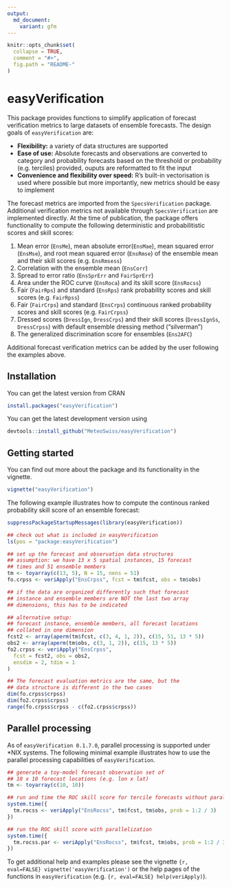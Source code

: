 ```yaml
---
output:
  md_document:
    variant: gfm
---
```


```r
knitr::opts_chunk$set(
  collapse = TRUE,
  comment = "#>",
  fig.path = "README-"
)
```
# easyVerification

This package provides functions to simplify application of forecast verification metrics to large datasets of ensemble forecasts. The design goals of `easyVerification` are:

* __Flexibility:__ a variety of data structures are supported
* __Ease of use:__ Absolute forecasts and observations are converted to category and probability forecasts based on the threshold or probability (e.g. terciles) provided, ouputs are reformatted to fit the input
* __Convenience and flexibility over speed:__ R's built-in vectorisation is used where possible but more importantly, new metrics should be easy to implement

The forecast metrics are imported from the `SpecsVerification` package. Additional verification metrics not available through `SpecsVerification` are implemented directly. At the time of publication, the package offers functionality to compute the following deterministic and probabilitistic scores and skill scores:

1. Mean error (`EnsMe`), mean absolute error(`EnsMae`), mean squared error (`EnsMse`), and root mean squared error (`EnsRmse`) of the ensemble mean and their skill scores (e.g. `EnsRmsess`)
2. Correlation with the ensemble mean (`EnsCorr`)
3. Spread to error ratio (`EnsSprErr` and `FairSprErr`)
4. Area under the ROC curve (`EnsRoca`) and its skill score (`EnsRocss`)
5. Fair (`FairRps`) and standard (`EnsRps`) rank probability scores and skill scores (e.g. `FairRpss`)
6. Fair (`FairCrps`) and standard (`EnsCrps`) continuous ranked probability scores and skill scores (e.g. `FairCrpss`)
7. Dressed scores (`DressIgn`, `DressCrps`) and their skill scores (`DressIgnSs`, `DressCrpss`) with default ensemble dressing method ("silverman")
8. The generalized discrimination score for ensembles (`Ens2AFC`)

Additional forecast verification metrics can be added by the user following the examples above.

## Installation 
You can get the latest version from CRAN
```r
install.packages("easyVerification")
```

You can get the latest development version using
```r
devtools::install_github("MeteoSwiss/easyVerification")
```

## Getting started

You can find out more about the package and its functionality in the vignette.

```r
vignette("easyVerification")
```

The following example illustrates how to compute the continous ranked probability skill score of an ensemble forecast:

```r
suppressPackageStartupMessages(library(easyVerification))

## check out what is included in easyVerification
ls(pos = "package:easyVerification")

## set up the forecast and observation data structures
## assumption: we have 13 x 5 spatial instances, 15 forecast
## times and 51 ensemble members
tm <- toyarray(c(13, 5), N = 15, nens = 51)
fo.crpss <- veriApply("EnsCrpss", fcst = tm$fcst, obs = tm$obs)

## if the data are organized differently such that forecast
## instance and ensemble members are NOT the last two array
## dimensions, this has to be indicated

## alternative setup:
## forecast instance, ensemble members, all forecast locations
## collated in one dimension
fcst2 <- array(aperm(tm$fcst, c(3, 4, 1, 2)), c(15, 51, 13 * 5))
obs2 <- array(aperm(tm$obs, c(3, 1, 2)), c(15, 13 * 5))
fo2.crpss <- veriApply("EnsCrpss",
  fcst = fcst2, obs = obs2,
  ensdim = 2, tdim = 1
)

## The forecast evaluation metrics are the same, but the
## data structure is different in the two cases
dim(fo.crpss$crpss)
dim(fo2.crpss$crpss)
range(fo.crpss$crpss - c(fo2.crpss$crpss))
```

## Parallel processing

As of `easyVerification 0.1.7.0`, parallel processing is supported under *NIX systems. The following minimal example illustrates how to use the parallel processing capabilities of `easyVerification`.
```r
## generate a toy-model forecast observation set of
## 10 x 10 forecast locations (e.g. lon x lat)
tm <- toyarray(c(10, 10))

## run and time the ROC skill score for tercile forecasts without parallelization
system.time({
  tm.rocss <- veriApply("EnsRocss", tm$fcst, tm$obs, prob = 1:2 / 3)
})

## run the ROC skill score with parallelization
system.time({
  tm.rocss.par <- veriApply("EnsRocss", tm$fcst, tm$obs, prob = 1:2 / 3, parallel = TRUE)
})
```

To get additional help and examples please see the vignette `{r, eval=FALSE} vignette('easyVerification')` or the help pages of the functions in `easyVerification` (e.g. `{r, eval=FALSE} help(veriApply)`).

